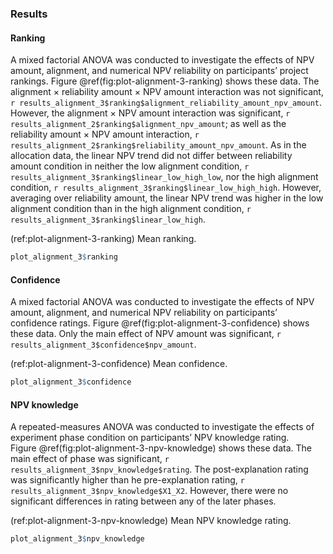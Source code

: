 ### Results {#results-alignment-3-appendix}

#### Ranking

A mixed factorial ANOVA was conducted to investigate the effects of NPV amount,
alignment, and numerical NPV reliability on participants’ project rankings.
Figure \@ref(fig:plot-alignment-3-ranking) shows these data. The alignment
$\times$ reliability amount $\times$ NPV amount interaction was not
significant,
`r results_alignment_3$ranking$alignment_reliability_amount_npv_amount`.
However, the alignment $\times$ NPV amount interaction was significant,
`r results_alignment_2$ranking$alignment_npv_amount`; as well as the reliability
amount $\times$ NPV amount interaction,
`r results_alignment_2$ranking$reliability_amount_npv_amount`. As in the
allocation data, the linear NPV trend did not differ between reliability amount
condition in neither the low alignment condition,
`r results_alignment_3$ranking$linear_low_high_low`, nor the high alignment
condition, `r results_alignment_3$ranking$linear_low_high_high`. However,
averaging over reliability amount, the linear NPV trend was higher in the low
alignment condition than in the high alignment condition,
`r results_alignment_3$ranking$linear_low_high`.

(ref:plot-alignment-3-ranking) Mean ranking.

```r
plot_alignment_3$ranking
```

#### Confidence

A mixed factorial ANOVA was conducted to investigate the effects of NPV amount,
alignment, and numerical NPV reliability on participants’ confidence ratings.
Figure \@ref(fig:plot-alignment-3-confidence) shows these data. Only the main
effect of NPV amount was significant,
`r results_alignment_3$confidence$npv_amount`.

(ref:plot-alignment-3-confidence) Mean confidence.

```r
plot_alignment_3$confidence
```

#### NPV knowledge

A repeated-measures ANOVA was conducted to investigate the effects of experiment
phase condition on participants’ NPV knowledge rating.
Figure \@ref(fig:plot-alignment-3-npv-knowledge) shows these data. The main
effect of phase was significant, `r results_alignment_3$npv_knowledge$rating`.
The post-explanation rating was significantly higher than he pre-explanation
rating,
`r results_alignment_3$npv_knowledge$X1_X2`. However, there were no significant
differences in rating between any of the later phases.

(ref:plot-alignment-3-npv-knowledge) Mean NPV knowledge rating.

```r
plot_alignment_3$npv_knowledge
```

